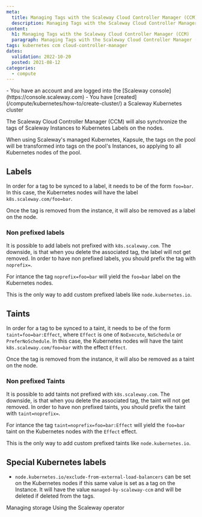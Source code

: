 ```yaml
---
meta:
  title: Managing Tags with the Scaleway Cloud Controller Manager (CCM)
  description: Managing Tags with the Scaleway Cloud Controller Manager (CCM)
content:
  h1: Managing Tags with the Scaleway Cloud Controller Manager (CCM)
  paragraph: Managing Tags with the Scaleway Cloud Controller Manager (CCM)
tags: kubernetes ccm cloud-controller-manager 
dates:
  validation: 2022-10-20
  posted: 2021-08-12
categories:
  - compute
---
```


<Macro id="iam-requirements" />

<Message type="requirement">
  - You have an account and are logged into the [Scaleway console](https://console.scaleway.com)
  - You have [created](/compute/kubernetes/how-to/create-cluster/) a Scaleway Kubernetes cluster
</Message>

The Scaleway Cloud Controller Manager (CCM) will also synchronize the tags of Scaleway Instances to Kubernetes Labels on the nodes.

<Message type="note">
  When using Scaleway's managed Kubernetes, Kapsule, the tags on the pool will be transformed into tags on the pool's Instances, so applying to all Kubernetes nodes of the pool.
</Message>

## Labels

In order for a tag to be synced to a label, it needs to be of the form `foo=bar`.
In this case, the Kubernetes nodes will have the label `k8s.scaleway.com/foo=bar`.

Once the tag is removed from the instance, it will also be removed as a label on the node.

### Non prefixed labels

It is possible to add labels not prefixed with `k8s.scaleway.com`. The downside, is that when you delete the associated tag, the label will not get removed.
In order to have non prefixed labels, you should prefix the tag with `noprefix=`.

For intance the tag `noprefix=foo=bar` will yield the `foo=bar` label on the Kubernetes nodes.

This is the only way to add custom prefixed labels like `node.kubernetes.io`.

## Taints

In order for a tag to be synced to a taint, it needs to be of the form `taint=foo=bar:Effect`, where `Effect` is one of `NoExecute`, `NoSchedule` or `PreferNoSchedule`.
In this case, the Kubernetes nodes will have the taint `k8s.scaleway.com/foo=bar` with the effect `Effect`.

Once the tag is removed from the instance, it will also be removed as a taint on the node.

### Non prefixed Taints

It is possible to add taints not prefixed with `k8s.scaleway.com`. The downside, is that when you delete the associated tag, the taint will not get removed.
In order to have non prefixed taints, you should prefix the taint with `taint=noprefix=`.

For intance the tag `taint=noprefix=foo=bar:Effect` will yield the `foo=bar` taint on the Kubernetes nodes with the `Effect` effect.

This is the only way to add custom prefixed taints like `node.kubernetes.io`.

## Special Kubernetes labels

- `node.kubernetes.io/exclude-from-external-load-balancers` can be set on the Kubernetes nodes if this same value is set as a tag on the Instance. It will have the value `managed-by-scaleway-ccm` and will be deleted if deleted from the tags.


<Navigation title="See Also">
  <PreviousButton to="/compute/kubernetes/api-cli/managing-storage/">Managing storage</PreviousButton>
  <NextButton to="/compute/kubernetes/api-cli/using-scaleway-operator/">Using the Scaleway operator</NextButton>
</Navigation>